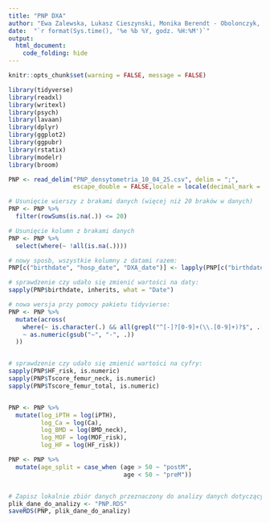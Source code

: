 ---
title: "PNP DXA"
author: "Ewa Zalewska, Lukasz Cieszynski, Monika Berendt - Obolonczyk, Julia Tarnowska, Bartosz Brzezinski, Renata Swiatkowska-Stodulska"
date:  "`r format(Sys.time(), '%e %b %Y, godz. %H:%M')`"
output:
  html_document:
    code_folding: hide
---

```{r, include=FALSE} 
knitr::opts_chunk$set(warning = FALSE, message = FALSE) 
```

```{r setup, include=FALSE}
library(tidyverse)
library(readxl)
library(writexl)
library(psych)
library(lavaan)
library(dplyr)
library(ggplot2)
library(ggpubr)
library(rstatix)
library(modelr)
library(broom)
```

```{r setup, include=TRUE}
PNP <- read_delim("PNP_densytometria_10_04_25.csv", delim = ";", 
                  escape_double = FALSE,locale = locale(decimal_mark = "."), trim_ws = TRUE)

# Usunięcie wierszy z brakami danych (więcej niż 20 braków w danych)
PNP <- PNP %>%
  filter(rowSums(is.na(.)) <= 20)

# Usunięcie kolumn z brakami danych
PNP <- PNP %>%
  select(where(~ !all(is.na(.))))

# nowy sposb, wszystkie kolumny z datami razem:
PNP[c("birthdate", "hosp_date", "DXA_date")] <- lapply(PNP[c("birthdate", "hosp_date", "DXA_date")], as.Date, format = "%d.%m.%Y")

# sprawdzenie czy udało się zmienić wartości na daty:
sapply(PNP$birthdate, inherits, what = "Date")

# nowa wersja przy pomocy pakietu tidyvierse:
PNP <- PNP %>%
  mutate(across(
    where(~ is.character(.) && all(grepl("^[-]?[0-9]+(\\.[0-9]+)?$", .[!is.na(.)]))),
    ~ as.numeric(gsub("−", "-", .))
  ))


# sprawdzenie czy udało się zmienić wartości na cyfry:
sapply(PNP$HF_risk, is.numeric)
sapply(PNP$Tscore_femur_neck, is.numeric)
sapply(PNP$Tscore_femur_total, is.numeric)


PNP <- PNP %>%
  mutate(log_iPTH = log(iPTH),
         log_Ca = log(Ca),
         log_BMD = log(BMD_neck),
         log_MOF = log(MOF_risk),
         log_HF = log(HF_risk))

PNP <- PNP %>%
  mutate(age_split = case_when (age > 50 ~ "postM",
                                age < 50 ~ "preM"))


# Zapisz lokalnie zbiór danych przeznaczony do analizy danych dotyczących PNP
plik_dane_do_analizy <- "PNP.RDS"
saveRDS(PNP, plik_dane_do_analizy)
```
